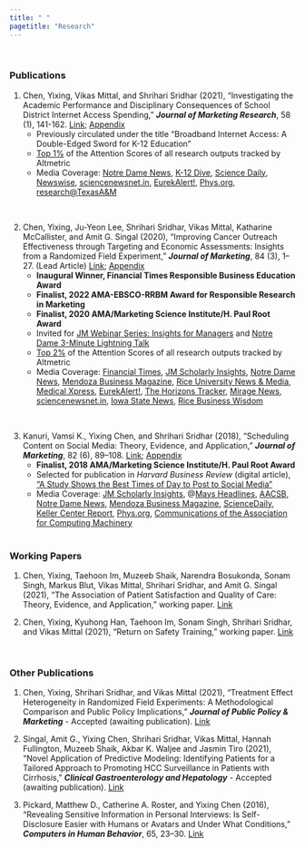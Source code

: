 ```yaml
---
title: " "
pagetitle: "Research"
---
```

<p>&nbsp;</p>

### Publications


1.  Chen, Yixing, Vikas Mittal, and Shrihari Sridhar (2021), “Investigating the Academic Performance and Disciplinary Consequences of School District Internet Access Spending,” ***Journal of Marketing Research***, 58 (1), 141-162. [Link](https://journals.sagepub.com/doi/pdf/10.1177/0022243720964130); [Appendix](https://journals.sagepub.com/doi/suppl/10.1177/0022243720964130/suppl_file/Web_Appendix_FINAL_(Chen_Mittal_Sridhar).pdf)
    - Previously circulated under the title "Broadband Internet Access: A Double-Edged Sword for K-12 Education"
    - [Top 1%](https://sage.altmetric.com/details/94875362#score) of the Attention Scores of all research outputs tracked by Altmetric
    - Media Coverage: [Notre Dame News](https://news.nd.edu/news/internet-access-spending-in-public-school-districts-increases-test-scores-but-also-disciplinary-problems-study-shows/), [K-12 Dive](https://www.k12dive.com/news/study-increased-internet-access-improves-achievement-district-finances/595246/), [Science Daily](https://www.sciencedaily.com/releases/2021/02/210216133432.htm), [Newswise](https://www.newswise.com/articles/internet-access-spending-in-public-school-districts-increases-test-scores-but-also-disciplinary-problems-study-shows), [sciencenewsnet.in](https://sciencenewsnet.in/internet-access-spending-in-public-school-districts-increases-test-scores-but-also-disciplinary-problems-study-shows/), [EurekAlert!](https://www.eurekalert.org/pub_releases/2021-02/uond-ias021621.php), [Phys.org](https://phys.org/news/2021-02-internet-access-schools-scores-disciplinary.html), [research@TexasA&M](https://research.tamu.edu/2021/04/27/schools-are-reaping-big-dividends-from-investments-in-online-access/)

&nbsp;

2.  Chen, Yixing, Ju-Yeon Lee, Shrihari Sridhar, Vikas Mittal, Katharine McCallister, and Amit G. Singal (2020), “Improving Cancer Outreach Effectiveness through Targeting and Economic Assessments: Insights from a Randomized Field Experiment,” ***Journal of Marketing***, 84 (3), 1–27. (Lead Article) [Link](https://journals.sagepub.com/doi/pdf/10.1177/0022242920913025); [Appendix](https://journals.sagepub.com/doi/suppl/10.1177/0022242920913025)
    - **Inaugural Winner, Financial Times Responsible Business Education Award** 
    - **Finalist, 2022 AMA-EBSCO-RRBM Award for Responsible Research in Marketing**
    - **Finalist, 2020 AMA/Marketing Science Institute/H. Paul Root Award**
    - Invited for [JM Webinar Series: Insights for Managers](https://www.ama.org/jm-webinar-personalized-cancer-outreach-saves-both-lives-and-money/) and [Notre Dame 3-Minute Lightning Talk
](https://drive.google.com/file/d/11Apgq5RBHi4ZhKd8fP6kLEse4CShBmON/view)
    - [Top 2%](https://sage.altmetric.com/details/78200414#score) of the Attention Scores of all research outputs tracked by Altmetric
    - Media Coverage: [Financial Times](https://www.ft.com/content/d5ca2a09-333b-4f86-9e99-3a3bf1b86c75), [JM Scholarly Insights](https://www.ama.org/2020/03/18/applying-machine-learning-to-the-challenge-of-cancer-patient-outreach/), [Notre Dame News](https://research.nd.edu/news/combating-cancer-with-research-learn-how-notre-dame-researchers-are-changing-the-way-we-fight-cancer/), [Mendoza Business Magazine](https://bizmagazine.nd.edu/issues/2021/spring-2021/research-a-targeted-approach/), [Rice University News & Media](http://news.rice.edu/2020/03/31/machine-learning-can-help-increase-liver-cancer-screening-rates-says-rice-u-expert/), [Medical Xpress](https://medicalxpress.com/news/2020-03-personalization-machine-cancer-outreach-roi.html),  [EurekAlert!](https://www.eurekalert.org/pub_releases/2020-03/ama-hpa032420.php), [The Horizons Tracker
](http://adigaskell.org/2020/06/03/how-machine-learning-can-improve-patient-communication/?utm_source=feedburner&utm_medium=feed&utm_campaign=Feed%3A+adigaskell+%28Adi+Gaskell+says...%29), [Mirage News](https://www.miragenews.com/personalized-cancer-outreach-more-effective-study-finds/), [sciencenewsnet.in](https://sciencenewsnet.in/personalized-cancer-outreach-more-effective/), [Iowa State News](https://www.news.iastate.edu/news/2020/10/15/canceroutreach), [Rice Business Wisdom](https://business.rice.edu/wisdom/peer-reviewed-research-How-Personalized-Marketing-Can-Prevent-Cancer)

&nbsp;
    
3.  Kanuri, Vamsi K., Yixing Chen, and Shrihari Sridhar (2018), “Scheduling Content on Social Media: Theory, Evidence, and Application,” ***Journal of Marketing***, 82 (6), 89–108. [Link](https://journals.sagepub.com/doi/10.1177/0022242918805411); [Appendix](https://journals.sagepub.com/doi/suppl/10.1177/0022242918805411) 
    - **Finalist, 2018 AMA/Marketing Science Institute/H. Paul Root Award**
    - Selected for publication in *Harvard Business Review* (digital article), [“A Study Shows the Best Times of Day to Post to Social Media”](https://hbr.org/2018/09/a-study-shows-the-best-times-of-day-to-post-to-social-media)
    - Media Coverage: [JM Scholarly Insights](https://www.ama.org/resources/Pages/social-media-strategists-here-is-the-science-behind-scheduling-content.aspx), @[Mays Headlines](https://mays.tamu.edu/wp-content/uploads/2019/01/@Mays-fall-2018-The-Business-of-Healthcare.pdf), [AACSB](https://bized.aacsb.edu/articles/2019/january/the-science-of-social-media), [Notre Dame News](https://news.nd.edu/news/capitalizing-on-sleep-wake-cycle-can-drastically-increase-digital-ad-profits-from-social-media-study-shows/), [Mendoza Business Magazine](http://bizmagazine.nd.edu/issues/2019/spring-2019/research-why-the-early-bird-gets-the-clicks/),  [ScienceDaily](https://www.sciencedaily.com/releases/2018/09/180918131711.htm), [Keller Center Report](https://www.baylor.edu/business/kellercenter/news.php?action=story&story=215313), [Phys.org](https://phys.org/news/2018-09-capitalizing-sleep-wake-drastically-digital-ad.html), [Communications of the Association for Computing Machinery](https://cacm.acm.org/news/231317-capitalizing-on-sleep-wake-cycle-can-drastically-increase-digital-ad-profits-from-social-media-study-shows/fulltext)                                 
&nbsp;

### Working Papers

1. Chen, Yixing, Taehoon Im, Muzeeb Shaik, Narendra Bosukonda, Sonam Singh, Markus Blut, Vikas Mittal, Shrihari Sridhar, and Amit G. Singal (2021), “The Association of Patient Satisfaction and Quality of Care: Theory, Evidence, and Application,” working paper. [Link](https://papers.ssrn.com/sol3/papers.cfm?abstract_id=3970182)
&nbsp;

2. Chen, Yixing, Kyuhong Han, Taehoon Im, Sonam Singh, Shrihari Sridhar, and Vikas Mittal (2021), “Return on Safety Training,” working paper. [Link](https://papers.ssrn.com/sol3/papers.cfm?abstract_id=3890177)

&nbsp;


### Other Publications

1. Chen, Yixing, Shrihari Sridhar, and Vikas Mittal (2021), “Treatment Effect Heterogeneity in Randomized Field Experiments: A Methodological Comparison and Public Policy Implications,” ***Journal of Public Policy & Marketing***  - Accepted (awaiting publication). [Link](https://doi.org/10.1177%2F07439156211032751)
&nbsp;

2. Singal, Amit G., Yixing Chen, Shrihari Sridhar, Vikas Mittal, Hannah Fullington, Muzeeb Shaik, Akbar K. Waljee and  Jasmin Tiro (2021), “Novel Application of Predictive Modeling: Identifying Patients for a Tailored Approach to Promoting HCC Surveillance in Patients with Cirrhosis,” ***Clinical Gastroenterology and Hepatology***  - Accepted (awaiting publication). [Link](https://doi.org/10.1016/j.cgh.2021.02.038)

3. Pickard, Matthew D., Catherine A. Roster, and Yixing Chen (2016), “Revealing Sensitive Information in Personal Interviews: Is Self-Disclosure Easier with Humans or Avatars and Under What Conditions,” ***Computers in Human Behavior***, 65, 23–30. [Link](https://www.researchgate.net/profile/Matthew-Pickard-2/publication/306421780_Revealing_sensitive_information_in_personal_interviews_Is_self-disclosure_easier_with_humans_or_avatars_and_under_what_conditions/links/5fa160eca6fdccfd7b97b0ae/Revealing-sensitive-information-in-personal-interviews-Is-self-disclosure-easier-with-humans-or-avatars-and-under-what-conditions.pdf)




